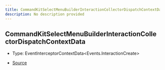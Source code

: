 ```yaml
---
title: CommandKitSelectMenuBuilderInteractionCollectorDispatchContextData
description: No description provided
---
```


## CommandKitSelectMenuBuilderInteractionCollectorDispatchContextData

- Type: EventInterceptorContextData\<Events.InteractionCreate>

- [Source](https://github.com/underctrl-io/commandkit/blob/141d1404ab18a8e659209a0fab65466bf3b6dd85/packages/commandkit/src/components/v1/select-menu/common.ts#L32)